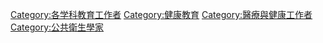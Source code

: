 [[Category:各学科教育工作者|Category:各学科教育工作者]]
[[Category:健康教育|Category:健康教育]]
[[Category:醫療與健康工作者|Category:醫療與健康工作者]]
[[Category:公共衛生學家|Category:公共衛生學家]]
